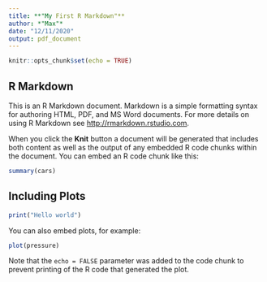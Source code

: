 ```yaml
---
title: **"My First R Markdown"**
author: *"Max"*
date: "12/11/2020"
output: pdf_document
---
```


```r
knitr::opts_chunk$set(echo = TRUE)
```

## **R Markdown**

This is an R Markdown document. Markdown is a simple formatting syntax for authoring HTML, PDF, and MS Word documents. For more details on using R Markdown see <http://rmarkdown.rstudio.com>.

When you click the **Knit** button a document will be generated that includes both content as well as the output of any embedded R code chunks within the document. You can embed an R code chunk like this:

```r
summary(cars)
```

## Including Plots
```r
print("Hello world")
```

You can also embed plots, for example:

```r
plot(pressure)
```

Note that the `echo = FALSE` parameter was added to the code chunk to prevent printing of the R code that generated the plot.
